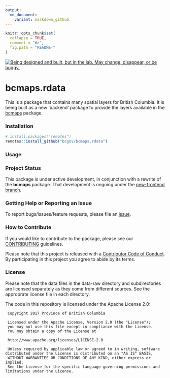 ```yaml
---
output:
  md_document:
    variant: markdown_github
---
```


<!-- README.md is generated from README.Rmd. Please edit that file -->

```r
knitr::opts_chunk$set(
  collapse = TRUE,
  comment = "#>",
  fig.path = "README-"
)
```

<div id="devex-badge"><a rel="Exploration" href="https://github.com/BCDevExchange/docs/blob/master/discussion/projectstates.md"><img alt="Being designed and built, but in the lab. May change, disappear, or be buggy." style="border-width:0" src="https://assets.bcdevexchange.org/images/badges/exploration.svg" title="Being designed and built, but in the lab. May change, disappear, or be buggy." /></a></div>

# bcmaps.rdata

This is a package that contains many spatial layers for British Columbia. It is being built
as a new 'backend' package to provide the layers available in the [bcmaps](https://github.com/bcgov/bcmaps)
package.

### Installation

```r
# install.packages("remotes")
remotes::install_github("bcgov/bcmaps.rdata")
```

### Usage

### Project Status

This package is under active development, in conjunction with a rewrite of the **bcmaps** package.
That development is ongoing under the [new-frontend branch](https://github.com/bcgov/bcmaps/tree/new-frontend).

### Getting Help or Reporting an Issue

To report bugs/issues/feature requests, please file an [issue](https://github.com/bcgov/<pkg-name>/issues/).

### How to Contribute

If you would like to contribute to the package, please see our 
[CONTRIBUTING](CONTRIBUTING.md) guidelines.

Please note that this project is released with a [Contributor Code of Conduct](CODE_OF_CONDUCT.md). By participating in this project you agree to abide by its terms.

### License

Please note that the data files in the data-raw directory and subdirectories
are licensed separately as they come from different sources. See the approprate 
license file in each directory.

The code in this repository is licensed under the Apache License 2.0:

     Copyright 2017 Province of British Columbia
     
     Licensed under the Apache License, Version 2.0 (the "License");
     you may not use this file except in compliance with the License.
     You may obtain a copy of the License at
     
     http://www.apache.org/licenses/LICENSE-2.0
     
     Unless required by applicable law or agreed to in writing, software distributed under the License is distributed on an "AS IS" BASIS,
     WITHOUT WARRANTIES OR CONDITIONS OF ANY KIND, either express or implied.
     See the License for the specific language governing permissions and limitations under the License.

